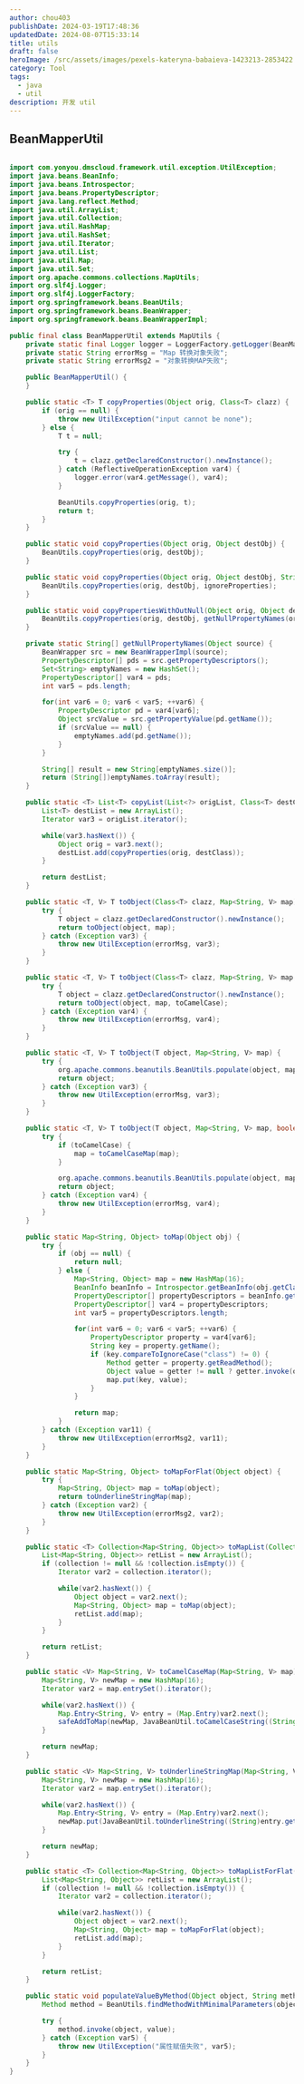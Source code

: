 ```yaml
---
author: chou403
publishDate: 2024-03-19T17:48:36
updatedDate: 2024-08-07T15:33:14
title: utils
draft: false
heroImage: /src/assets/images/pexels-kateryna-babaieva-1423213-2853422.jpg
category: Tool
tags:
  - java
  - util
description: 开发 util
---
```


## BeanMapperUtil

```java

import com.yonyou.dmscloud.framework.util.exception.UtilException;
import java.beans.BeanInfo;
import java.beans.Introspector;
import java.beans.PropertyDescriptor;
import java.lang.reflect.Method;
import java.util.ArrayList;
import java.util.Collection;
import java.util.HashMap;
import java.util.HashSet;
import java.util.Iterator;
import java.util.List;
import java.util.Map;
import java.util.Set;
import org.apache.commons.collections.MapUtils;
import org.slf4j.Logger;
import org.slf4j.LoggerFactory;
import org.springframework.beans.BeanUtils;
import org.springframework.beans.BeanWrapper;
import org.springframework.beans.BeanWrapperImpl;

public final class BeanMapperUtil extends MapUtils {
    private static final Logger logger = LoggerFactory.getLogger(BeanMapperUtil.class);
    private static String errorMsg = "Map 转换对象失败";
    private static String errorMsg2 = "对象转换MAP失败";

    public BeanMapperUtil() {
    }

    public static <T> T copyProperties(Object orig, Class<T> clazz) {
        if (orig == null) {
            throw new UtilException("input cannot be none");
        } else {
            T t = null;

            try {
                t = clazz.getDeclaredConstructor().newInstance();
            } catch (ReflectiveOperationException var4) {
                logger.error(var4.getMessage(), var4);
            }

            BeanUtils.copyProperties(orig, t);
            return t;
        }
    }

    public static void copyProperties(Object orig, Object destObj) {
        BeanUtils.copyProperties(orig, destObj);
    }

    public static void copyProperties(Object orig, Object destObj, String... ignoreProperties) {
        BeanUtils.copyProperties(orig, destObj, ignoreProperties);
    }

    public static void copyPropertiesWithOutNull(Object orig, Object destObj) {
        BeanUtils.copyProperties(orig, destObj, getNullPropertyNames(orig));
    }

    private static String[] getNullPropertyNames(Object source) {
        BeanWrapper src = new BeanWrapperImpl(source);
        PropertyDescriptor[] pds = src.getPropertyDescriptors();
        Set<String> emptyNames = new HashSet();
        PropertyDescriptor[] var4 = pds;
        int var5 = pds.length;

        for(int var6 = 0; var6 < var5; ++var6) {
            PropertyDescriptor pd = var4[var6];
            Object srcValue = src.getPropertyValue(pd.getName());
            if (srcValue == null) {
                emptyNames.add(pd.getName());
            }
        }

        String[] result = new String[emptyNames.size()];
        return (String[])emptyNames.toArray(result);
    }

    public static <T> List<T> copyList(List<?> origList, Class<T> destClass) {
        List<T> destList = new ArrayList();
        Iterator var3 = origList.iterator();

        while(var3.hasNext()) {
            Object orig = var3.next();
            destList.add(copyProperties(orig, destClass));
        }

        return destList;
    }

    public static <T, V> T toObject(Class<T> clazz, Map<String, V> map) {
        try {
            T object = clazz.getDeclaredConstructor().newInstance();
            return toObject(object, map);
        } catch (Exception var3) {
            throw new UtilException(errorMsg, var3);
        }
    }

    public static <T, V> T toObject(Class<T> clazz, Map<String, V> map, boolean toCamelCase) {
        try {
            T object = clazz.getDeclaredConstructor().newInstance();
            return toObject(object, map, toCamelCase);
        } catch (Exception var4) {
            throw new UtilException(errorMsg, var4);
        }
    }

    public static <T, V> T toObject(T object, Map<String, V> map) {
        try {
            org.apache.commons.beanutils.BeanUtils.populate(object, map);
            return object;
        } catch (Exception var3) {
            throw new UtilException(errorMsg, var3);
        }
    }

    public static <T, V> T toObject(T object, Map<String, V> map, boolean toCamelCase) {
        try {
            if (toCamelCase) {
                map = toCamelCaseMap(map);
            }

            org.apache.commons.beanutils.BeanUtils.populate(object, map);
            return object;
        } catch (Exception var4) {
            throw new UtilException(errorMsg, var4);
        }
    }

    public static Map<String, Object> toMap(Object obj) {
        try {
            if (obj == null) {
                return null;
            } else {
                Map<String, Object> map = new HashMap(16);
                BeanInfo beanInfo = Introspector.getBeanInfo(obj.getClass());
                PropertyDescriptor[] propertyDescriptors = beanInfo.getPropertyDescriptors();
                PropertyDescriptor[] var4 = propertyDescriptors;
                int var5 = propertyDescriptors.length;

                for(int var6 = 0; var6 < var5; ++var6) {
                    PropertyDescriptor property = var4[var6];
                    String key = property.getName();
                    if (key.compareToIgnoreCase("class") != 0) {
                        Method getter = property.getReadMethod();
                        Object value = getter != null ? getter.invoke(obj) : null;
                        map.put(key, value);
                    }
                }

                return map;
            }
        } catch (Exception var11) {
            throw new UtilException(errorMsg2, var11);
        }
    }

    public static Map<String, Object> toMapForFlat(Object object) {
        try {
            Map<String, Object> map = toMap(object);
            return toUnderlineStringMap(map);
        } catch (Exception var2) {
            throw new UtilException(errorMsg2, var2);
        }
    }

    public static <T> Collection<Map<String, Object>> toMapList(Collection<T> collection) {
        List<Map<String, Object>> retList = new ArrayList();
        if (collection != null && !collection.isEmpty()) {
            Iterator var2 = collection.iterator();

            while(var2.hasNext()) {
                Object object = var2.next();
                Map<String, Object> map = toMap(object);
                retList.add(map);
            }
        }

        return retList;
    }

    public static <V> Map<String, V> toCamelCaseMap(Map<String, V> map) {
        Map<String, V> newMap = new HashMap(16);
        Iterator var2 = map.entrySet().iterator();

        while(var2.hasNext()) {
            Map.Entry<String, V> entry = (Map.Entry)var2.next();
            safeAddToMap(newMap, JavaBeanUtil.toCamelCaseString((String)entry.getKey()), entry.getValue());
        }

        return newMap;
    }

    public static <V> Map<String, V> toUnderlineStringMap(Map<String, V> map) {
        Map<String, V> newMap = new HashMap(16);
        Iterator var2 = map.entrySet().iterator();

        while(var2.hasNext()) {
            Map.Entry<String, V> entry = (Map.Entry)var2.next();
            newMap.put(JavaBeanUtil.toUnderlineString((String)entry.getKey()), entry.getValue());
        }

        return newMap;
    }

    public static <T> Collection<Map<String, Object>> toMapListForFlat(Collection<T> collection) {
        List<Map<String, Object>> retList = new ArrayList();
        if (collection != null && !collection.isEmpty()) {
            Iterator var2 = collection.iterator();

            while(var2.hasNext()) {
                Object object = var2.next();
                Map<String, Object> map = toMapForFlat(object);
                retList.add(map);
            }
        }

        return retList;
    }

    public static void populateValueByMethod(Object object, String methodName, Object value) {
        Method method = BeanUtils.findMethodWithMinimalParameters(object.getClass(), methodName);

        try {
            method.invoke(object, value);
        } catch (Exception var5) {
            throw new UtilException("属性赋值失败", var5);
        }
    }
}
```
